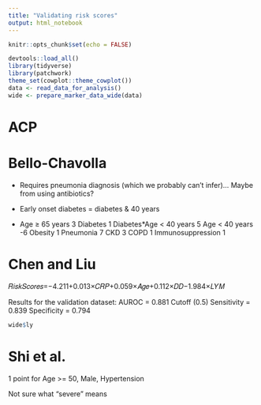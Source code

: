 ```yaml
---
title: "Validating risk scores"
output: html_notebook
---
```


```r
knitr::opts_chunk$set(echo = FALSE)

devtools::load_all()
library(tidyverse)
library(patchwork)
theme_set(cowplot::theme_cowplot())
data <- read_data_for_analysis()
wide <- prepare_marker_data_wide(data)
```

# ACP

# Bello-Chavolla 

- Requires pneumonia diagnosis (which we probably can't infer)... Maybe from using antibiotics?
- Early onset diabetes = diabetes & 40 years

- Age ≥ 65 years  3 
Diabetes  1
Diabetes*Age < 40 years 5
Age < 40 years -6
Obesity 1
Pneumonia 7
CKD 3
COPD 1
Immunosuppression 1

# Chen and Liu

𝑅𝑖𝑠𝑘𝑆𝑐𝑜𝑟𝑒𝑠=−4.211+0.013×𝐶𝑅𝑃+0.059×𝐴𝑔𝑒+0.112×𝐷𝐷−1.984×𝐿𝑌𝑀

Results for the validation dataset:
AUROC = 0.881
Cutoff (0.5)
Sensitivity = 0.839
Specificity = 0.794


```r


wide$ly
```

# Shi et al.

1 point for Age >= 50, Male, Hypertension

Not sure what "severe" means
